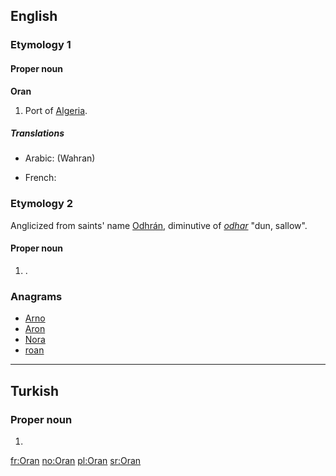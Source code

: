 {{also|oran|òran}}
==English==
{{wikipedia}}

===Etymology 1===
{{etystub}}

====Proper noun====
'''Oran'''

# Port of [[Algeria]].

=====Translations=====
{{trans-top|port of Algeria}}
* Arabic: [[ ]] (Wahran)
{{trans-mid}}
* French: {{t-|fr|Oran}}
{{trans-bottom}}

===Etymology 2===
Anglicized from {{etyl|ga}} saints' name [[Odhrán]], diminutive of ''[[odhar]]'' "dun, sallow".

====Proper noun====
{{en-proper noun}}

# {{given name|male|from=Irish}}.

===Anagrams===
* [[Arno#English|Arno]]
* [[Aron#English|Aron]]
* [[Nora#English|Nora]]
* [[roan#English|roan]]

----

==Turkish==

===Proper noun===
{{infl|tr|proper noun}}

# {{given name|male|lang=tr}}

[[fr:Oran]]
[[no:Oran]]
[[pl:Oran]]
[[sr:Oran]]